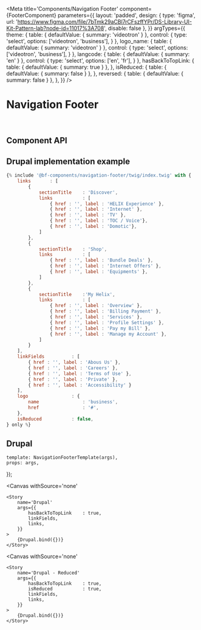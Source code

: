 


<Meta 
    title='Components/Navigation Footer' 
    component={FooterComponent}
    parameters={{
        layout: 'padded',
        design: {
            type: 'figma',
            url: 'https://www.figma.com/file/7bTmk29aCBl7rCFszffYPr/DS-Library-UI-Kit-Pattern-lab?node-id=11017%3A708',
            disable: false
        },
    }}
    argTypes={{
        theme: {
            table: { defaultValue: { summary: 'videotron' } },
            control: {
                type: 'select',
                options: ['videotron', 'business'],
            }
        },
        logo_name: {
            table: { defaultValue: { summary: 'videotron' } },
            control: {
                type: 'select',
                options: ['videotron', 'business'],
            }
        },
        langcode: {
            table: { defaultValue: { summary: 'en' } },
            control: { 
                type: 'select',
                options: ['en', 'fr'],
            }
        },
        hasBackToTopLink: {
            table: { defaultValue: { summary: true } },
        },
        isReduced: {
            table: { defaultValue: { summary: false } },
        },
        reversed: {
            table: { defaultValue: { summary: false } },
        },
    }}
/>


# Navigation Footer

<br/>



## Component API

<Props of={FooterComponent} />



## Drupal implementation example

```jsx
{% include '@bf-components/navigation-footer/twig/index.twig' with {
    links       : [
        {
            sectionTitle    : 'Discover',
            links           : [
                { href : '', label : 'HELIX Experience' },
                { href : '', label : 'Internet' },
                { href : '', label : 'TV' },
                { href : '', label : 'TOC / Voice'},
                { href : '', label : 'Domotic'},
            ]
        },
        {
            sectionTitle    : 'Shop',
            links           : [
                { href : '', label : 'Bundle Deals' },
                { href : '', label : 'Internet Offers' },
                { href : '', label : 'Equipments' },
            ] 
        },
        {
            sectionTitle    :'My Helix',
            links           : [
                { href : '', label : 'Overview' },
                { href : '', label : 'Billing Payment' },
                { href : '', label : 'Services' },
                { href : '', label : 'Profile Settings' },
                { href : '', label : 'Pay my Bill' },
                { href : '', label : 'Manage my Account' },
            ] 
        }
    ],
    linkFields          : [
        { href : '', label : 'Abous Us' },
        { href : '', label : 'Careers' },
        { href : '', label : 'Terms of Use' },
        { href : '', label : 'Private' },
        { href : '', label : 'Accessibility' }
    ],
    logo                : {
        name                : 'business',
        href                : '#',
    },
    isReduced           : false,
} only %}
```



## Drupal

    template: NavigationFooterTemplate(args),
    props: args,
});

<Canvas
    withSource='none'
>
    <Story 
        name='Drupal'
        args={{ 
            hasBackToTopLink    : true,
            linkFields,
            links,
        }}
    >
        {Drupal.bind({})}
    </Story>
</Canvas>


<Canvas
    withSource='none'
>
    <Story 
        name='Drupal - Reduced'
        args={{ 
            hasBackToTopLink    : true,
            isReduced           : true,
            linkFields,
            links,
        }}
    >
        {Drupal.bind({})}
    </Story>
</Canvas>